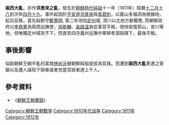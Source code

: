 {{Unreferenced |time=2009-12-15T10:20:35+00:00 }}
{{Infobox Korean name
|hangul=홍경래의 난
|hanja=洪景來의 亂
|rr=Hong Gyeong-rae ui nan
|mr=Hong Kyŏng-rae ŭi nan
|}}
'''兩西大亂'''，亦作'''洪景來之亂'''，發生於[[朝鮮時代|朝鮮時代]][[朝鮮純祖|純祖]]十一年（1811年）陰曆[[十二月十八|十二月十八]]到次年[[四月十九|四月十九]]。事件起因於[[平安道|平安道]][[洪景來|洪景來]]與[[禹君則|禹君則]]，以嘉山多福洞為根據地，起兵反叛，首先殺郡守[[鄭蓍明|鄭蓍明]], 第二年攻陷[[定州|定州]]城, 清川以北地方都響應, 而朝鮮政府以[[李堯憲|李堯憲]]為兩西巡撫使，[[徐能輔|徐能輔]]、[[金啟溫|金啟溫]]為從事官平叛，很快收復郭山，宣川等地，但唯獨定州城攻不下，而直至四月義州巡撫中軍柳孝源指揮下，最後平叛。

== 事後影響 ==

協助朝鮮王朝平亂的富商[[林尚沃|林尚沃]]被朝鮮純祖提拔為官員。而遭到'''兩西大亂'''牽連之家屬以及遭人誣陷下獄者或者充當官妓者達上千人。

== 參考資料 ==

*《[[朝鮮王朝實錄|朝鮮王朝實錄]]》

[[Category:朝鮮王朝戰爭|Category:朝鮮王朝戰爭]]
[[Category:1810年代战争|Category:1810年代战争]]
[[Category:1811年|Category:1811年]]
[[Category:1812年|Category:1812年]]